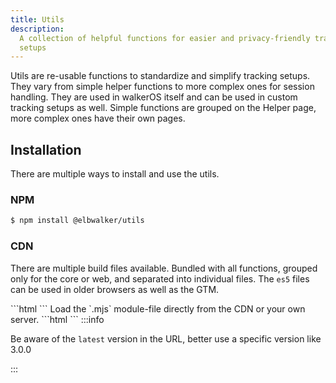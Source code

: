 ```yaml
---
title: Utils
description:
  A collection of helpful functions for easier and privacy-friendly tracking
  setups
---
```



<PackageLink github="packages/utils" npm="@elbwalker/utils" />

Utils are re-usable functions to standardize and simplify tracking setups. They
vary from simple&nbsp;<Link to="/docs/utils/helper">helper</Link> functions to
more complex ones for&nbsp;<Link to="/docs/utils/session">session
handling</Link>. They are used in walkerOS itself and can be used in custom
tracking setups as well. Simple functions are grouped on
the&nbsp;<Link to="/docs/utils/helper">Helper</Link> page, more complex ones
have their own pages.

## Installation

There are multiple ways to install and use the utils.

### NPM

```bash
$ npm install @elbwalker/utils
```

### CDN

There are multiple build files available. Bundled with all functions, grouped
only for the core or web, and separated into individual files. The `es5` files
can be used in older browsers as well as the GTM.

<Tabs>
  <TabItem value="script" label="Scripts" default>
    ```html
    <script src="https://cdn.jsdelivr.net/npm/@elbwalker/utils@latest/dist/web.js"></script>
    ```
  </TabItem>
  <TabItem value="module" label="Module">
    Load the `.mjs` module-file directly from the CDN or your own server.
    ```html
    <script type="module">
      const Utils = ( await import(
      'https://cdn.jsdelivr.net/npm/@elbwalker/utils@latest/dist/web.mjs' ) );
      console.log('id', Utils.getId())
    </script>
    ```
  </TabItem>
</Tabs>
:::info

Be aware of the `latest` version in the URL, better use a specific version like
3.0.0

:::
